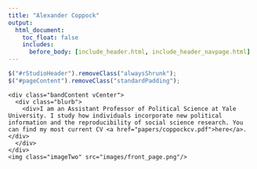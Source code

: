 ```yaml
---
title: "Alexander Coppock"
output:
  html_document:
    toc_float: false
    includes:
      before_body: [include_header.html, include_header_navpage.html]
---
```



```js
$("#rStudioHeader").removeClass("alwaysShrunk");
$("#pageContent").removeClass("standardPadding");
```


<!--html_preserve-->

<div id="homeContent">
  

  <div class="band full blue first leftText">
    <div class="bandContent vCenter">
      <div class="blurb">
        <div>I am an Assistant Professor of Political Science at Yale University. I study how individuals incorporate new political information and the reproducibility of social science research. You can find my most current CV <a href="papers/coppockcv.pdf">here</a>.</div>
      </div>
    </div>
    <img class="imageTwo" src="images/front_page.png"/>
  </div>

</div>

<!--/html_preserve-->


<!--html_preserve-->
<!--
<div id="homeContent">
  <div class="band full blue first rightText">
    <div class="bandContent vCenter">
<<<<<<< HEAD
<<<<<<< HEAD
      <div class="blurb">
        <div class="tagline"> I am an Assistant Professor of Political Science at Yale University. I study how individuals incorporate new political information and the reproducibility of social science research. You can find my most current CV <a href="paper/coppockcv.pdf">here</a>.</div>
          </div>
          </div>
          <img class="imageOne" src="images/front_page1.png"/>
            </div>
            
                      
                                    </div>

=======
=======
>>>>>>> origin/master
      <div class="blueBar">
              <div id="textSpace">
        .
              </div>
              </br></br></br>
                <div>
                        <img src="images/front_page.png" height="300px" width="300px">        
               </div>
      </div>
    </div>
  </div>
</div>
-->
<!--<<<<<<< HEAD
>>>>>>> origin/master
=======
>>>>>>> origin/master
<!--/html_preserve-->

<!--
<img class="imageOne" src="images/bad_headshot.jpg"/>
-->

